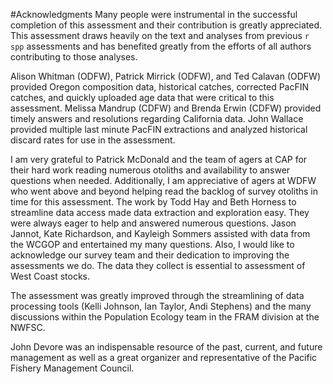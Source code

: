 <!-- ***************************ACKNOWLEDGEMENTS*************************** -->
#Acknowledgments
Many people were instrumental in the successful completion of this assessment and their contribution is greatly appreciated.  This assessment draws heavily on the text and analyses from previous `r spp` assessments and has benefited greatly from the efforts of all authors contributing to those analyses. 

Alison Whitman (ODFW), Patrick Mirrick (ODFW), and Ted Calavan (ODFW) provided Oregon composition data, historical catches, corrected PacFIN catches, and quickly uploaded age data that were critical to this assessment.  Melissa Mandrup (CDFW) and Brenda Erwin (CDFW) provided timely answers and resolutions regarding California data. John Wallace provided multiple last minute PacFIN extractions and analyzed historical discard rates for use in the assessment.

I am very grateful to Patrick McDonald and the team of agers at CAP for their hard work reading numerous otoliths and availability to answer questions when needed. Additionally, I am appreciative of agers at WDFW who went above and beyond helping read the backlog of survey otoliths in time for this assessment.  The work by Todd Hay and Beth Horness to streamline data access made data extraction and exploration easy.  They were always eager to help and answered numerous questions. Jason Jannot, Kate Richardson, and Kayleigh Sommers assisted with data from the WCGOP and entertained my many questions. Also, I would like to acknowledge our survey team and their dedication to improving the assessments we do. The data they collect is essential to assessment of West Coast stocks. 

The assessment was greatly improved through the streamlining of data processing tools (Kelli Johnson, Ian Taylor, Andi Stephens) and the many discussions within the Population Ecology team in the FRAM division at the NWFSC.

John Devore was an indispensable resource of the past, current, and future management as well as a great organizer and representative of the Pacific Fishery Management Council.

\newpage
\FloatBarrier